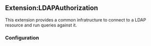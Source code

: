 == Extension:LDAPAuthorization ==

This extension provides a common infratructure to connect to a LDAP resource
and run queries against it.

=== Configuration ===
